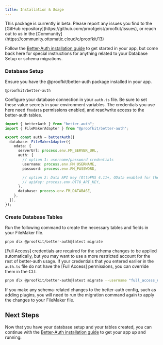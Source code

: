 ```yaml
---
title: Installation & Usage
---
```




<Callout type="warning">
This package is currently in beta. Please report any issues you find to the [GitHub repository](https://github.com/proofgeist/proofkit/issues), or reach out to us in the [Community](https://community.ottomatic.cloud/c/proofkit/13)
</Callout>


Follow the [Better-Auth installation guide](https://better-auth.com/docs/installation) to get started in your app, but come back here for special instructions for anything related to your Database Setup or schema migrations.

### Database Setup

Ensure you have the @proofkit/better-auth package installed in your app.
```package-install
@proofkit/better-auth
```

Configure your database connection in your `auth.ts` file. Be sure to set these value secrets in your environment variables. The credentials you use here need `fmodata` permissions enabled, and read/write access to the better-auth tables.
```ts title="auth.ts"
import { betterAuth } from "better-auth";
import { FileMakerAdapter } from "@proofkit/better-auth";

export const auth = betterAuth({
  database: FileMakerAdapter({
    odata: {
      serverUrl: process.env.FM_SERVER_URL,
      auth: {
        // option 1: username/password credentials
        username: process.env.FM_USERNAME,
        password: process.env.FM_PASSWORD,

        // option 2: Data API key (OttoFMS 4.11+, OData enabled for the key)
        // apiKey: process.env.OTTO_API_KEY,
      },
      database: process.env.FM_DATABASE,
    },
  }),
});
```

### Create Database Tables

Run the following command to create the necessary tables and fields in your FileMaker file.
```bash
pnpm dlx @proofkit/better-auth@latest migrate
```
[Full Access] credentials are required for the schema changes to be applied automatically, but you may want to use a more restricted account for the rest of better-auth usage. If your credentials that you entered eariler in the `auth.ts` file do not have the [Full Access] permissions, you can override them in the CLI.
```bash
pnpm dlx @proofkit/better-auth@latest migrate --username "full_access_username" --password "full_access_password"
```

<Callout type="info">
If you make any schema-related changes to the better-auth config, such as adding plugins, you will need to run the migration command again to apply the changes to your FileMaker file.
</Callout>



## Next Steps

Now that you have your database setup and your tables created, you can continue with the [Better-Auth installation guide](https://better-auth.com/docs/installation) to get your app up and running.
